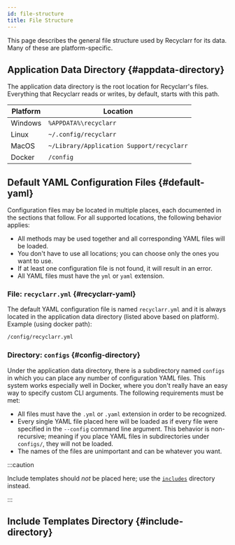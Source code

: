 ```yaml
---
id: file-structure
title: File Structure
---
```


This page describes the general file structure used by Recyclarr for its data. Many of these are
platform-specific.

## Application Data Directory {#appdata-directory}

The application data directory is the root location for Recyclarr's files. Everything that Recyclarr
reads or writes, by default, starts with this path.

| Platform | Location                                  |
| -------- | ----------------------------------------- |
| Windows  | `%APPDATA%\recyclarr`                     |
| Linux    | `~/.config/recyclarr`                     |
| MacOS    | `~/Library/Application Support/recyclarr` |
| Docker   | `/config`                                 |

## Default YAML Configuration Files {#default-yaml}

Configuration files may be located in multiple places, each documented in the sections that follow.
For all supported locations, the following behavior applies:

- All methods may be used together and all corresponding YAML files will be loaded.
- You don't have to use all locations; you can choose only the ones you want to use.
- If at least one configuration file is not found, it will result in an error.
- All YAML files must have the `yml` or `yaml` extension.

### File: `recyclarr.yml` {#recyclarr-yaml}

The default YAML configuration file is named `recyclarr.yml` and it is always located in the
application data directory (listed above based on platform). Example (using docker path):

```txt
/config/recyclarr.yml
```

### Directory: `configs` {#config-directory}

Under the application data directory, there is a subdirectory named `configs` in which you can place
any number of configuration YAML files. This system works especially well in Docker, where you don't
really have an easy way to specify custom CLI arguments. The following requirements must be met:

- All files must have the `.yml` or `.yaml` extension in order to be recognized.
- Every single YAML file placed here will be loaded as if every file were specified in the
  `--config` command line argument. This behavior is non-recursive; meaning if you place YAML files
  in subdirectories under `configs/`, they will not be loaded.
- The names of the files are unimportant and can be whatever you want.

:::caution

Include templates should *not* be placed here; use the [`includes`](#include-directory) directory
instead.

:::

## Include Templates Directory {#include-directory}


<IncludeDirectory />
